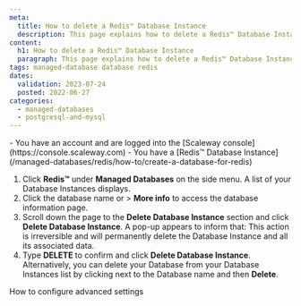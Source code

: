 ```yaml
---
meta:
  title: How to delete a Redis™ Database Instance
  description: This page explains how to delete a Redis™ Database Instance
content:
  h1: How to delete a Redis™ Database Instance
  paragraph: This page explains how to delete a Redis™ Database Instance
tags: managed-database database redis
dates:
  validation: 2023-07-24
  posted: 2022-06-27
categories:
  - managed-databases
  - postgresql-and-mysql
---
```


<Macro id="iam-requirements" />
 
<Message type="requirement">
  - You have an account and are logged into the [Scaleway console](https://console.scaleway.com)
  - You have a [Redis™ Database Instance](/managed-databases/redis/how-to/create-a-database-for-redis)
</Message>

1. Click **Redis™** under **Managed Databases** on the side menu. A list of your Database Instances displays.
2. Click the database name or <Icon name="more" /> > **More info** to access the database information page.
3. Scroll down the page to the **Delete Database Instance** section and click **Delete Database Instance**. A pop-up appears to inform that:
    <Message type="important">
      This action is irreversible and will permanently delete the Database Instance and all its associated data.
    </Message>
4. Type **DELETE** to confirm and click **Delete Database Instance**.
    <Message type="tip">
      Alternatively, you can delete your Database from your Database Instances list by clicking <Icon name="more" /> next to the Database name and then **Delete**.
    </Message>


<Navigation title="See also">
  <PreviousButton to="/managed-databases/redis/how-to/configure-advanced-settings-redis">How to configure advanced settings</PreviousButton>
</Navigation>
